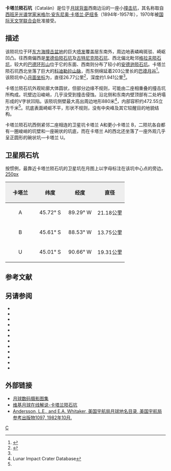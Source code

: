 {{lunar crater data|
 image=Catalan crater 4193 h3.jpg|
 caption=[[月球轨道器4号|月球轨道器4号]]拍摄的图像|
 latitude=45.7|
 N_or_S=S|
 longitude=87.37|
 E_or_W=W|
 diameter=26.77公里|
 depth=1.941公里|
 colong=88|
 eponym=[[米格尔·安东尼奥·卡塔兰·萨纽多|米格尔·安·卡塔兰]]}}
'''卡塔兰陨石坑'''（Catalán）是位于[[月球背面|月球背面]]西南边沿的一座小[[撞击坑|撞击坑]]，其名称取自[[西班牙|西班牙]][[光谱学|光谱学家]][[米格尔·安东尼奥·卡塔兰·萨纽多|米格尔·安东尼奥·卡塔兰·萨纽多]]（1894年-1957年），1970年被[[国际天文学联合会|国际天文学联合会]]批准接受。

==描述==  
该陨坑位于环[[东方海|东方海撞击盆地]]的巨大[[喷发|喷发]]覆盖层东南外，周边地表嶙峋斑驳、崎岖凹凸。往西南偏西是[[里德伯陨石坑|里德伯陨石坑]]及[[古特尼克陨石坑|古特尼克陨石坑]]、西北偏北毗邻[[格拉夫陨石坑|格拉夫陨石坑]]，较大的[[巴德陨石坑|巴德环形山]]位于它的东面、西南则分布了较小的[[安德逊陨石坑|安德逊陨石坑]]。卡塔兰陨石坑西北坐落了巨大的[[科迪勒拉山脉_(月球)|科迪勒拉山脉]]，而东侧绵延着203公里长的[[巴德月谷|巴德月谷]]<ref>{{Cite web |url=http://planetarynames.wr.usgs.gov/images/Lunar/lac_123_lo.pdf |title=Crater Catalán on the map LAC-123. |accessdate=2017-04-06 |archive-date=2013-02-20 |archive-url=https://web.archive.org/web/20130220194049/http://planetarynames.wr.usgs.gov/images/Lunar/lac_123_lo.pdf |dead-url=no }}</ref>。该陨坑中心[[月面坐标|月面坐标]]为{{Coord|45.7|S|87.37|W|globe:Moon|nogoogle=1|noosm=1}}，直径26.77公里<ref name="IAU">{{Cite web |url=http://planetarynames.wr.usgs.gov/Feature/1053 |title=Directory of the International Astronomical Union |access-date=2017-04-06 |archive-date=2019-08-25 |archive-url=https://web.archive.org/web/20190825105150/https://planetarynames.wr.usgs.gov/Feature/1053 |dead-url=no }}</ref>，深度约1.941公里<ref name="LICD"/>。

卡塔兰陨石坑外观轮廓大体圆状，但部分边缘不规则，可能由二座相重叠的撞击坑所构成。坑壁边沿峻峭，几乎没受到撞击侵蚀。沿北侧和东南内壁顶部有二处坍塌形成的V字状凹陷。该陨坑侧壁最大高出周边地形880米<ref name=LICD>Lunar Impact Crater Database</ref>，内部容积约472.55立方千米<ref name="LICD"/>。坑底表面崎岖不平，形状不规则，没有中央峰及其它较醒目的地貌结构。

卡塔兰陨石坑西侧紧邻二座相连的卫星坑卡塔兰 A和更小卡塔兰 B，二陨坑各自都有一圈峻峭的坑壁和一座碗状的坑底，而在卡塔兰 A的西北还坐落了一座外观几乎呈正圆形的碗状坑—卡塔兰 U。

==卫星陨石坑==
按惯例，最靠近卡塔兰陨石坑的卫星坑在月图上以字母标注在该坑中心点的旁边。
[[image:Catalan_sattelite_craters_map.jpg|250px]]

{| class="wikitable"
!width="25%" style="background:#eeeeee;" |卡塔兰 
!width="25%" style="background:#eeeeee;" |纬度
!width="25%" style="background:#eeeeee;" |经度
!width="25%" style="background:#eeeeee;" |直径
|-
|align="center"|A
|align="center"|45.72° S
|align="center"|89.29° W
|align="center"|21.18公里
|-
|align="center"|B
|align="center"|45.61° S
|align="center"|88.53° W
|align="center"|13.75公里
|-
|align="center"|U
|align="center"|45.01° S
|align="center"|90.66° W
|align="center"|19.31公里
|}{{clear}}
==参考文献==
{{reflist}}
==另请参阅==
{{refbegin}}
* {{cite book
  | last1 = Andersson
  | first1 = L. E.
  | last2 = Whitaker
  | first2 = E. A.
  | authorlink2 = Ewen Whitaker
  | date = 1982
  | title = [[NASA|NASA]] Catalogue of Lunar Nomenclature
  | publisher = NASA RP-1097
  | ref = harv
  }}
* {{cite web
  | last = Blue
  | first = Jennifer
  | date = July 25, 2007
  | title = Gazetteer of Planetary Nomenclature
  | publisher = [[United_States_Geological_Survey|USGS]]
  | url = http://planetarynames.wr.usgs.gov/
  | accessdate = 2007-08-05
  | ref = harv
  | archive-date = 2012-04-08
  | archive-url = https://www.webcitation.org/66mXDr4G9?url=http://planetarynames.wr.usgs.gov/
  | dead-url = no
  }}
* {{cite book
  | last1 = Bussey
  | first1 = B.
  | authorlink1 = Ben Bussey
  | last2 = Spudis
  | first2 = P.
  | authorlink2 = Paul Spudis
  | date = 2004
  | title = The Clementine Atlas of the Moon
  | publisher = Cambridge University Press
  | location = New York
  | isbn = 978-0-521-81528-4
  | ref = harv
  }}
* {{cite book
  | last1 = Cocks
  | first1 = Elijah E.
  | last2 = Cocks
  | first2 = Josiah C.
  | date = 1995
  | title = Who's Who on the Moon: A Biographical Dictionary of Lunar Nomenclature
  | url = https://archive.org/details/isbn_9780936389271
  | publisher = Tudor Publishers
  | isbn = 978-0-936389-27-1
  | ref = harv
  }}
* {{cite web
  | last = McDowell
  | first = Jonathan
  | date = July 15, 2007
  | url = http://host.planet4589.org/astro/lunar/
  | title = Lunar Nomenclature
  | publisher = Jonathan's Space Report
  | accessdate = 2007-10-24
  | ref = harv
  | archive-date = 2012-05-26
  | archive-url = https://www.webcitation.org/67wcYNfK3?url=http://host.planet4589.org/astro/lunar/
  | dead-url = no
  }}
* {{cite journal| last1 = Menzel| first1 = D. H.| last2 = Minnaert| first2 = M.| last3 = Levin| first3 = B.| last4 = Dollfus| first4 = A.| last5 = Bell| first5 = B.| title = Report on Lunar Nomenclature by the Working Group of Commission 17 of the IAU| doi = 10.1007/BF00171763| journal = Space Science Reviews| volume = 12| issue = 2| pages = 136–186| date = 1971| bibcode = 1971SSRv...12..136M| ref = harv}}
* {{cite book
  | first = Patrick
  | last = Moore
  | authorlink = Patrick Moore
  | date = 2001
  | title = On the Moon
  | url = https://archive.org/details/patrickmooreonmo00patr
  | publisher = Sterling Publishing Co.
  | isbn = 978-0-304-35469-6
  | ref = harv
  }}
* {{cite book
  | first = Fred W.
  | last = Price
  | date = 1988
  | title = The Moon Observer's Handbook
  | publisher = Cambridge University Press
  | isbn = 978-0-521-33500-3
  | ref = harv
  }}
* {{cite book
  | last = Rükl
  | first = Antonín
  | authorlink = Antonín Rükl
  | date = 1990
  | title = Atlas of the Moon
  | publisher = Kalmbach Books
  | isbn = 978-0-913135-17-4
  | ref = harv
  }}
* {{cite book
  | last = Webb
  | first = Rev. T. W.
  | authorlink = Thomas William Webb
  | date = 1962
  | title = Celestial Objects for Common Telescopes
  | url = https://archive.org/details/celestialobjects00webb
  | edition = 6th revised
  | publisher = Dover
  | isbn = 978-0-486-20917-3
  | ref = harv
  }}
* {{cite book
  | first = Ewen A.
  | last = Whitaker
  | authorlink = Ewen Whitaker
  | date = 1999
  | title = Mapping and Naming the Moon
  | publisher = Cambridge University Press
  | isbn = 978-0-521-62248-6
  | ref = harv
  }}
* {{cite book
  | first = Peter T.
  | last = Wlasuk
  | date = 2000
  | title = Observing the Moon
  | publisher = Springer
  | isbn = 978-1-85233-193-1
  | ref = harv
 }}
{{refend}}

==外部链接==
* [http://www.lpi.usra.edu/resources/lunar_orbiter/bin/srch_nam.shtml?Catalan%7C0 月球数码摄影图集] {{Wayback|url=http://www.lpi.usra.edu/resources/lunar_orbiter/bin/srch_nam.shtml?Catalan%7C0 |date=20201127013728 }}
* [http://the-moon.wikispaces.com/Catalan 维基月球在线解说-卡塔兰陨石坑]
* [http://planet4589.org/astro/lunar/RP-1097.pdf Andersson, L.E., and E.A. Whitaker, 美国宇航局月球地名目录, 美国宇航局参考出版物1097, 1982年10月.]{{Wayback|url=http://planet4589.org/astro/lunar/RP-1097.pdf |date=20141006125838 }}

[[Category:月球环形山|C]]
{{月球環形山 (C-F)}}